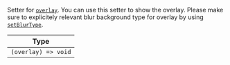 Setter for [`overlay`](../../contexts/overlay-context#overlay). You can use this setter to show the overlay. Please make sure to explicitely relevant blur background type  for overlay by using [`setBlurType`](#setblurtype).

| Type |
| - |
| `(overlay) => void` |
